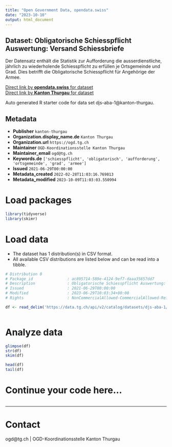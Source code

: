 ```yaml
---
title: "Open Government Data, opendata.swiss"
date: "2023-10-10"
output: html_document
---
```


## Dataset: Obligatorische Schiesspflicht Auswertung: Versand Schiessbriefe

Der Datensatz enthält die Statistik zur Aufforderung die ausserdienstliche, jährlich zu wiederholende Schiesspflicht zu erfüllen je Ortsgemeinde und Grad. Dies betrifft die Obligatorische Schiesspflicht für Angehörige der Armee.

[Direct link by **opendata.swiss** for dataset](https://opendata.swiss/de/dataset/obligatorische-schiesspflicht-auswertung-versand-schiessbriefe)<br>
[Direct link by **Kanton Thurgau** for dataset](https://data.tg.ch/explore/dataset/djs-aba-1/)

Auto generated R starter code for data set djs-aba-1@kanton-thurgau.

## Metadata

- **Publisher** `kanton-thurgau`
- **Organization.display_name.de** `Kanton Thurgau`
- **Organization.url** `https://ogd.tg.ch`
- **Maintainer** `OGD-Koordinationsstelle Kanton Thurgau`
- **Maintainer_email** `ogd@tg.ch`
- **Keywords.de** `['schiesspflicht', 'obligatorisch', 'aufforderung', 'ortsgemeinde', 'grad', 'armee']`
- **Issued** `2021-06-29T00:00:00`
- **Metadata_created** `2022-02-28T11:03:16.769813`
- **Metadata_modified** `2023-10-09T11:03:03.550994`


# Load packages

```r

library(tidyverse)
library(skimr)

```

# Load data

-   The dataset has 1 distribution(s) in CSV format.
-   All available CSV distributions are listed below and can be read into a tibble.

```r

# Distribution 0
# Package_id               : ac895714-589e-4124-9ef7-daaa35857dd7
# Description              : Obligatorische Schiesspflicht Auswertung: Versand Schiessbriefe (csv)
# Issued                   : 2021-06-29T00:00:00
# Modified                 : 2023-06-29T10:03:34+00:00
# Rights                   : NonCommercialAllowed-CommercialAllowed-ReferenceRequired

df <- read_delim('https://data.tg.ch/api/v2/catalog/datasets/djs-aba-1/exports/csv')



```

# Analyze data

```r

glimpse(df)
str(df)
skim(df)

head(df)
tail(df)

```

# Continue your code here...

```r

```

------------------------------------------------------------------------

# Contact

ogd@tg.ch | OGD-Koordinationsstelle Kanton Thurgau
